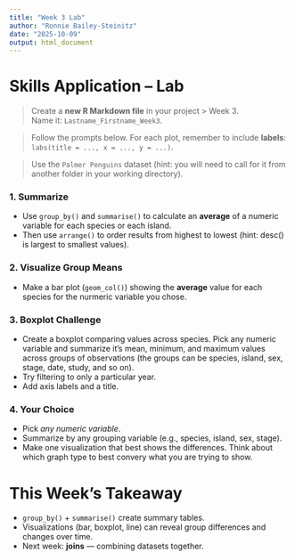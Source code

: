 ```yaml
---
title: "Week 3 Lab"
author: "Ronnie Bailey-Steinitz"
date: "2025-10-09"
output: html_document
---
```


# Skills Application – Lab  

> Create a **new R Markdown file** in your project > Week 3.  
Name it: `Lastname_Firstname_Week3`.  

> Follow the prompts below. For each plot, remember to include **labels**:  
`labs(title = ..., x = ..., y = ...)`.  

> Use the `Palmer Penguins` dataset (hint: you will need to call for it from another folder in your working directory).  
  
  

### 1. Summarize
- Use `group_by()` and `summarise()` to calculate an **average** of a numeric variable for each species or each island.  
- Then use `arrange()` to order results from highest to lowest (hint: desc() is largest to smallest values).  


### 2. Visualize Group Means
- Make a bar plot (`geom_col()`) showing the **average** value for each species for the nurmeric variable you chose.   


### 3. Boxplot Challenge
- Create a boxplot comparing values across species. Pick any numeric variable and summarize it's mean, minimum, and maximum values across groups of observations (the groups can be species, island, sex, stage, date, study, and so on).  
- Try filtering to only a particular year.  
- Add axis labels and a title.  


### 4. Your Choice
- Pick *any numeric variable*.  
- Summarize by any grouping variable (e.g., species, island, sex, stage).  
- Make one visualization that best shows the differences. Think about which graph type to best convery what you are trying to show.  


# This Week’s Takeaway
- `group_by()` + `summarise()` create summary tables.  
- Visualizations (bar, boxplot, line) can reveal group differences and changes over time.  
- Next week: **joins** — combining datasets together.  
